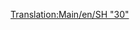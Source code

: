 [[Translation:Main/en/SH "30"]]{{en/-}}{{Template:Treni/It
|Image=[[File:en/Sh30.png]]
|Name=SH "30"
|Cost=€ 60.936
|Speed=160 km/h (100 mph)
|Weight=84 t
|Power=3.600 hp (2.685 kW)
|Annual=€ 5.062
|Designed=1965
|Lifespan=23
|Capacity=N/A
|Description=Di solito è la prima locomotiva elettrica disponibile per un giocatore nel gioco. Non è più veloce della locomotiva diesel [[Main/en/Floss "47"]], ma è più leggera di 28 t e con 1080 hp di potenza in più. Pertanto è un miglioramento immediato e di solito una buona scelta per i treni più lunghi e lenti.

|Real-life=La SH "30" corrisponde alla [http://www.wikipedia.org/wiki/British Rail Class 86 BR Class "86"], una locomotrice elettrica capace di velocità fino a 160 Km orari. Progettato principalmente per percorrere la West Coast Main Line in Gran Bretagna. Come la Metro-Cammell DMU, queste macchine risalgono agli inizi degli anni '60 e all'originale schema di elettrificazione della West Coast Line. Incredibilmente, alcuni sono ancora usati oggi per trainare il treno occasionale sulla West Coast Line, e usati di più nell'East Anglia.
}}